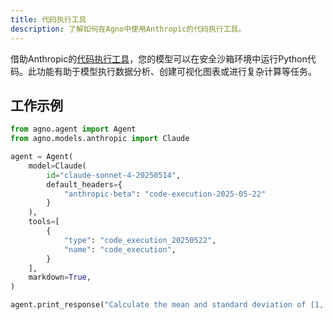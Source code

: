 ```yaml
---
title: 代码执行工具
description: 了解如何在Agno中使用Anthropic的代码执行工具。
---
```

借助Anthropic的[代码执行工具](https://docs.anthropic.com/en/docs/agents-and-tools/tool-use/code-execution-tool)，您的模型可以在安全沙箱环境中运行Python代码。此功能有助于模型执行数据分析、创建可视化图表或进行复杂计算等任务。

## 工作示例

```python
from agno.agent import Agent
from agno.models.anthropic import Claude

agent = Agent(
    model=Claude(
        id="claude-sonnet-4-20250514",
        default_headers={
            "anthropic-beta": "code-execution-2025-05-22"
        }
    ),
    tools=[
        {
            "type": "code_execution_20250522",
            "name": "code_execution",
        }
    ],
    markdown=True,
)

agent.print_response("Calculate the mean and standard deviation of [1, 2, 3, 4, 5, 6, 7, 8, 9, 10]", stream=True)
```